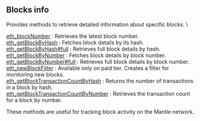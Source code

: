 
<Meta
  title="Mantle blocks info | dRPC"
/>

## Blocks info

Provides methods to retrieve detailed information about specific blocks. \

[eth_blockNumber](/mantle-api/blocksinfo/eth_blockNumber) : Retrieves the latest block number.  \
[eth_getBlockByHash](/mantle-api/blocksinfo/eth_getBlockByHash) : Fetches block details by its hash. \
[eth_getBlockByHash#full](/mantle-api/blocksinfo/eth_getBlockByHashfull) : Retrieves full block details by hash. \
[eth_getBlockByNumber](/mantle-api/blocksinfo/eth_getBlockByNumber) : Fetches block details by block number.   \
[eth_getBlockByNumber#full](/mantle-api/blocksinfo/eth_getBlockByNumberfull) : Retrieves full block details by block number.  \
[eth_newBlockFilter](/mantle-api/blocksinfo/eth_newBlockFilter) : Available only on paid tier. Creates a filter for monitoring new blocks.  \
[eth_getBlockTransactionCountByHash](/mantle-api/blocksinfo/eth_getBlockTransactionCountByHash) : Returns the number of transactions in a block by hash.  \
[eth_getBlockTransactionCountByNumber](/mantle-api/blocksinfo/eth_getBlockTransactionCountByNumber) : Retrieves the transaction count for a block by number.

These methods are useful for tracking block activity on the Mantle network.

<Space h={16} />
<GetStarted />
